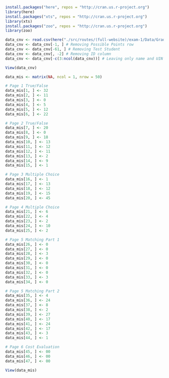 ```r
install.packages("here", repos = "http://cran.us.r-project.org")
library(here)
install.packages("xts", repos = "http://cran.us.r-project.org")
library(xts)
install.packages("zoo", repos = "http://cran.us.r-project.org")
library(zoo)
```

```r
data_cnv <- read.csv(here("./src/routes/(full-website)/exam-1/Data/Gradebook_Sep_20.csv"))
data_cnv <- data_cnv[-1, ] # Removing Possible Points row
data_cnv <- data_cnv[-61, ] # Removing Test Student
data_cnv <- data_cnv[, -2] # Removing ID column
data_cnv <- data_cnv[-c(3:ncol(data_cnv))] # Leaving only name and UIN

View(data_cnv)
```

```r
data_mis <- matrix(NA, ncol = 1, nrow = 50)

# Page 1 True/False
data_mis[1, ] <- 32
data_mis[2, ] <- 11
data_mis[3, ] <- 0
data_mis[4, ] <- 5
data_mis[5, ] <- 12
data_mis[6, ] <- 22

# Page 2 True/False
data_mis[7, ] <- 20
data_mis[8, ] <- 0
data_mis[9, ] <- 18
data_mis[10, ] <- 13
data_mis[11, ] <- 12
data_mis[12, ] <- 11
data_mis[13, ] <- 2
data_mis[14, ] <- 9
data_mis[15, ] <- 1

# Page 3 Multiple Choice
data_mis[16, ] <- 1
data_mis[17, ] <- 13
data_mis[18, ] <- 12
data_mis[19, ] <- 15
data_mis[20, ] <- 45

# Page 4 Multiple Choice
data_mis[21, ] <- 6
data_mis[22, ] <- 4
data_mis[23, ] <- 2
data_mis[24, ] <- 10
data_mis[25, ] <- 2

# Page 5 Matching Part 1
data_mis[26, ] <- 0
data_mis[27, ] <- 0
data_mis[28, ] <- 3
data_mis[29, ] <- 0
data_mis[30, ] <- 0
data_mis[31, ] <- 0
data_mis[32, ] <- 0
data_mis[33, ] <- 3
data_mis[34, ] <- 0

# Page 5 Matching Part 2
data_mis[35, ] <- 4
data_mis[36, ] <- 24
data_mis[37, ] <- 8
data_mis[38, ] <- 2
data_mis[39, ] <- 27
data_mis[40, ] <- 17
data_mis[41, ] <- 24
data_mis[42, ] <- 17
data_mis[43, ] <- 3
data_mis[44, ] <- 1

# Page 6 Cost Evaluation
data_mis[45, ] <- 00
data_mis[46, ] <- 00
data_mis[47, ] <- 00

View(data_mis)
```

